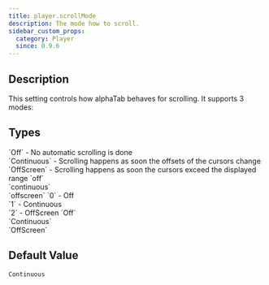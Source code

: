 ```yaml
---
title: player.scrollMode
description: The mode how to scroll.
sidebar_custom_props:
  category: Player
  since: 0.9.6
---
```


<SinceBadge since="0.9.6" />


## Description

This setting controls how alphaTab behaves for scrolling. It supports 3 modes: 

<PropertyDescription metadata={metadata} showJson={true} />

## Types

<TypeTable>
    <TypeRow type="js" name="alphaTab.ScrollMode">
        `Off` - No automatic scrolling is done<br />
        `Continuous` - Scrolling happens as soon the offsets of the cursors change<br />
        `OffScreen` - Scrolling happens as soon the cursors exceed the displayed range
    </TypeRow>
    <TypeRow type="json-js-html" name="string">
        `off`<br />
        `continuous`<br />
        `offscreen`
    </TypeRow>
    <TypeRow type="json-js-html" name="int">
        `0` - Off<br />
        `1` - Continuous<br />
        `2` - OffScreen
    </TypeRow>
    <TypeRow type="net" name="AlphaTab.ScrollMode">
        `Off`<br />
        `Continuous`<br />
        `OffScreen`
    </TypeRow>

</TypeTable>

## Default Value

`Continuous`